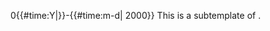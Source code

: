 <includeonly><!--

              Hidden Part

--><span style="{{#ifeq:{{{debug}}}|yes|border:1px solid|display:none; speak:none}}" class="sortkey">0{{#time:Y|{{{1|}}}}}-{{#time:m-d|{{{1|}}} 2000}}</span><!--

              Visible Part

--><span style="{{#ifeq:{{{nowrap}}}|off||white-space:nowrap;}}">{{{1}}}</span></includeonly><noinclude>This is a subtemplate of {{tl|dts}}.</noinclude>